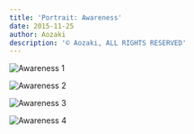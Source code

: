 ```yaml
---
title: 'Portrait: Awareness'
date: 2015-11-25
author: Aozaki
description: '© Aozaki, ALL RIGHTS RESERVED'
---
```



![Awareness 1](#photography/20151125_awareness/0001.jpg)

![Awareness 2](#photography/20151125_awareness/0002.jpg)

![Awareness 3](#photography/20151125_awareness/0003.jpg)

![Awareness 4](#photography/20151125_awareness/0004.jpg)

<Navi Date="2015" Name="awareness" />
